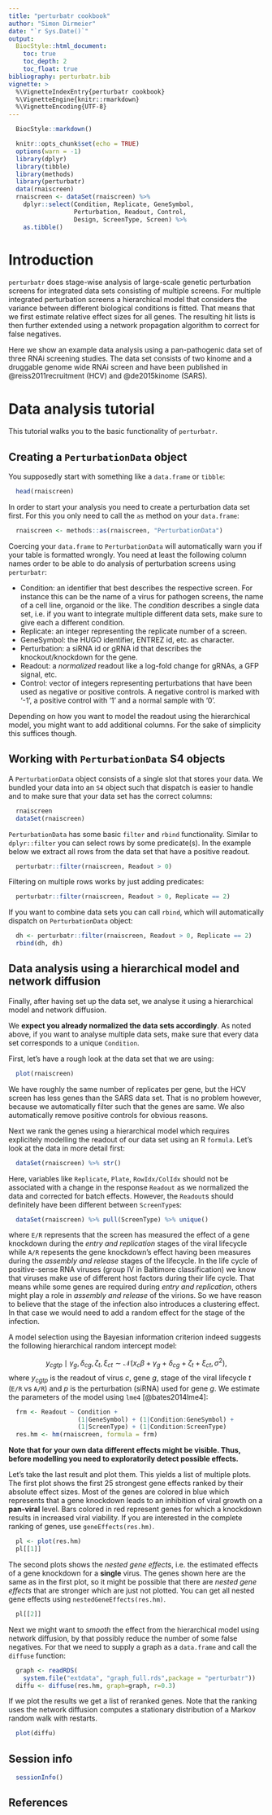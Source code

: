 ```yaml
---
title: "perturbatr cookbook"
author: "Simon Dirmeier"
date: "`r Sys.Date()`"
output:
  BiocStyle::html_document:
    toc: true
    toc_depth: 2
    toc_float: true
bibliography: perturbatr.bib
vignette: >
  %\VignetteIndexEntry{perturbatr cookbook}
  %\VignetteEngine{knitr::rmarkdown}
  %\VignetteEncoding{UTF-8}
---
```

```r
  BiocStyle::markdown()
```

```r
  knitr::opts_chunk$set(echo = TRUE)
  options(warn = -1)
  library(dplyr)
  library(tibble)
  library(methods)
  library(perturbatr)
  data(rnaiscreen)
  rnaiscreen <- dataSet(rnaiscreen) %>%    
    dplyr::select(Condition, Replicate, GeneSymbol,
                  Perturbation, Readout, Control, 
                  Design, ScreenType, Screen) %>%
    as.tibble()
```

# Introduction

`perturbatr` does stage-wise analysis of large-scale genetic
 perturbation screens for integrated data sets consisting of multiple screens.
 For multiple integrated perturbation screens a hierarchical model that
 considers the variance between different biological conditions is fitted.
 That means that we first estimate relative effect sizes for all genes.
 The resulting hit lists is then further extended using a network
 propagation algorithm to correct for false negatives.

Here we show an example data analysis using a pan-pathogenic data set of three RNAi screening studies.
The data set consists of two kinome and a druggable genome wide RNAi screen and have been 
published in @reiss2011recruitment (HCV) and @de2015kinome (SARS).

# Data analysis tutorial

This tutorial walks you to the basic functionality of `perturbatr`.

## Creating a `PerturbationData` object

You supposedly start with something like a `data.frame` or `tibble`:

```r
  head(rnaiscreen)
```

In order to start your analysis you need to create a perturbation data set first.
For this you only need to call the `as` method on your `data.frame`:

```r
  rnaiscreen <- methods::as(rnaiscreen, "PerturbationData")
```

Coercing your `data.frame` to `PerturbationData` will automatically warn you if
your table is formatted wrongly. You need at least the following column names
order to be able to do analysis of perturbation screens using `perturbatr`:

* Condition: an identifier that best describes the respective screen. 
For instance this can be the name of a virus for pathogen screens, the name 
of a cell line, organoid or the like. The *condition* describes a single data 
set, i.e. if you want to integrate multiple different data sets, make sure to 
give each a different condition.
* Replicate: an integer representing the replicate number of a screen.
* GeneSymbol: the HUGO identifier, ENTREZ id, etc. as character.
* Perturbation: a siRNA id or gRNA id that describes the knockout/knockdown for 
the gene.
* Readout: a *normalized* readout like a log-fold change for gRNAs, 
a GFP signal, etc.
* Control: vector of integers representing perturbations that have been
used as negative or positive controls. A negative control is marked with
'-1', a positive control with '1' and a normal sample with '0'.

Depending on how you want to model the readout using the hierarchical model, 
you might want to add additional
columns. For the sake of simplicity this suffices though.

## Working with `PerturbationData` S4 objects

A `PerturbationData` object consists of a single slot that stores your data. We
bundled your data into an `S4` object such that dispatch is easier to handle
and to make sure that your data set has the correct columns:

```r
  rnaiscreen
  dataSet(rnaiscreen)
```

`PerturbationData` has some basic `filter` and `rbind` functionality.
Similar to `dplyr::filter` you can select rows by some predicate(s). In the
example below we extract all rows from the data set that have a positive
readout.

```r
  perturbatr::filter(rnaiscreen, Readout > 0)
```

Filtering on multiple rows works by just adding predicates:
```r
  perturbatr::filter(rnaiscreen, Readout > 0, Replicate == 2)
```

If you want to combine data sets you can call `rbind`, which will 
automatically dispatch on `PerturbationData` object:
```r
  dh <- perturbatr::filter(rnaiscreen, Readout > 0, Replicate == 2)
  rbind(dh, dh)
```

## Data analysis using a hierarchical model and network diffusion

Finally, after having set up the data set, we analyse it using a hierarchical 
model and network diffusion. 

We **expect you already normalized the data sets accordingly**. 
As noted above, if you want to analyse multiple data sets, make sure that
every data set corresponds to a unique `Condition`.

First, let's have a rough look at the data set that we are using:
```r
  plot(rnaiscreen)
```

We have roughly the same number of replicates per gene, but the HCV screen has less genes
than the SARS data set. That is no problem however, because we automatically filter such that the genes are same.
We also automatically remove positive controls for obvious reasons.

Next we rank the genes using a hierarchical model which requires explicitely modelling the readout of our data set using an
R `formula`. Let's look at the data in more detail first:

```r
  dataSet(rnaiscreen) %>% str()
```

Here, variables like `Replicate`, `Plate`, `RowIdx/ColIdx` should not be associated with a change in the response `Readout` as we normalized the data and corrected for batch effects.
However, the `Readout`s should definitely have been different between `ScreenType`s:

```r
  dataSet(rnaiscreen) %>% pull(ScreenType) %>% unique()
```

where `E/R` represents that the screen has measured the effect of a gene knockdown during the *entry and replication* stages of the viral 
lifecycle while `A/R` repesents the gene knockdown's effect having been measures during the *assembly and release* stages of the lifecycle.
In the life cycle of positive-sense RNA viruses (group IV in Baltimore classification) we know 
that viruses make use of different host factors during their life cycle. 
That means while some genes are required during *entry and replication*, 
others might play a role in *assembly and release* of the virions. 
So we have reason to believe that the stage of the infection also introduces 
a clustering effect. In that case we would need to add a random effect 
for the stage of the infection.

A model selection using the Bayesian information criterion indeed suggests the following hierarchical random intercept model:

$$y_{cgtp} \mid\gamma_g, \delta_{cg}, \zeta_t , \xi_{ct} \sim \mathcal{N}(x_c \beta + \gamma_g  + \delta_{cg} + \zeta_t + \xi_{ct},  \sigma^2),$$
where $y_{cgtp}$ is the readout of virus $c$, gene $g$, stage of the viral lifecycle $t$ (`E/R` vs `A/R`) and $p$ is the perturbation (siRNA) used for gene $g$.
We estimate the parameters of the model using `lme4` [@bates2014lme4]:

```r
  frm <- Readout ~ Condition +
                   (1|GeneSymbol) + (1|Condition:GeneSymbol) +
                   (1|ScreenType) + (1|Condition:ScreenType)
  res.hm <- hm(rnaiscreen, formula = frm)
```

**Note that for your own data different effects might be visible. Thus,** 
**before modelling you need to exploratorily detect possible effects.**

Let's take the last result and plot them. This yields a list of multiple
plots. The first plot shows the first 25 strongest gene effects ranked by their
absolute effect sizes. Most of the genes are colored in blue which represents that a
gene knockdown leads to an inhibition of viral growth on a **pan-viral** level. 
Bars colored in red represent genes for which a knockdown results in increased viral viability.
If you are interested in the complete ranking of genes, use `geneEffects(res.hm)`.

```r
  pl <- plot(res.hm)
  pl[[1]]
```

The second plots shows the *nested gene effects*, i.e. the estimated effects of
a gene knockdown for a **single** virus. The genes shown here are the same as in the first plot,
so it might be possible that there are *nested gene effects* that are stronger which are just not plotted.
You can get all nested gene effects using `nestedGeneEffects(res.hm)`.

```r
  pl[[2]]
```

Next we might want to *smooth* the effect from the hierarchical model using 
network diffusion, by that possibly reduce the number of some false negatives.
For that we need to supply a graph as a `data.frame` and call the `diffuse` function:

```r
  graph <- readRDS(
    system.file("extdata", "graph_full.rds",package = "perturbatr"))
  diffu <- diffuse(res.hm, graph=graph, r=0.3)
```

If we plot the results we get a list of reranked genes. Note that the ranking uses the network diffusion computes a stationary distribution
of a Markov random walk with restarts.
```r
  plot(diffu)
```

## Session info

```r
  sessionInfo()
```

## References
